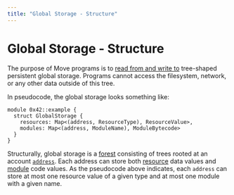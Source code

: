 ```yaml
---
title: "Global Storage - Structure"
---
```




# Global Storage - Structure

The purpose of Move programs is to [read from and write to](global-storage-operators.mdx) tree-shaped persistent global storage. Programs cannot access the filesystem, network, or any other data outside of this tree.

In pseudocode, the global storage looks something like:

```move
module 0x42::example {
  struct GlobalStorage {
    resources: Map<(address, ResourceType), ResourceValue>,
    modules: Map<(address, ModuleName), ModuleBytecode>
  }
}
```

Structurally, global storage is a [forest](https://en.wikipedia.org/wiki/Tree_(graph_theory)) consisting of trees rooted at an account [`address`](address.mdx). Each address can store both [resource](structs-and-resources.mdx) data values and [module](modules-and-scripts.mdx) code values. As the pseudocode above indicates, each `address` can store at most one resource value of a given type and at most one module with a given name.
